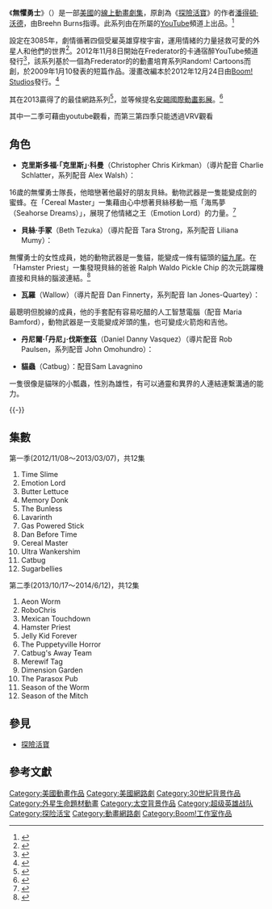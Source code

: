 {{Veil|time=2015-09-12T10:51:39+00:00}}
{{Infobox television
| show_name = 無懼勇士
| original_name = {{lang|en|''Bravest Warriors''}}
| image=[[File:Bravest_Warriors_Promo_Poster.png|frameless]]
| genre=[[喜劇|喜劇]]、[[科學奇幻|科學奇幻]]、[[冒險者|冒險]]、[[動作電影|動作]]
| format=[[動畫|動畫]]
| creator=[[潘得頓·沃德|潘得頓·沃德]]
| director={{le|Randy Myers|Randy Myers}}<br>[[潘得頓·沃德|潘得頓·沃德]]<br>{{le|Breehn Burns|Breehn Burns}}
| writer=[[潘得頓·沃德|潘得頓·沃德]]<br>{{le|Breehn Burns|Breehn Burns}}
| developer={{le|Breehn Burns|Breehn Burns}}<br>{{le|Will McRobb|Will McRobb and Chris Viscardi}}<br>Chris Viscardi
| voices = Alex Walsh<br>{{le|Liliana Mumy|Liliana Mumy}}<br>John Omohundro<br>{{le|Ian Jones-Quartey|Ian Jones-Quartey}}<br>Breehn Burns<br>[[Tara_Strong|Tara Strong]]<br>[[潘得頓·沃德|潘得頓·沃德]]<br>{{le|Maria Bamford|Maria Bamford}}<br>Sam Lavagnino<br>Polly Lou Livingston
| country={{USA}}
| num_seasons=4
| num_episodes=82
| list_episodes=無懼勇士集數列表
| related = ''{{le|Random! Cartoons|Random! Cartoons}}''
| executive_producer = Breehn Burns<br>{{le|Fred Seibert|Fred Seibert}}<br>Will McRobb（季一）<br>Chris Viscardi（季一）<ref>[http://www.youtube.com/watch?v=Mc--PXN41xcf Credits: Emotion Lord, episode #1]</ref>
| producer = Kevin Kolde<br>Eric Homan
| runtime=7分鐘（試播集）<br>5分鐘（第一至二季）<br>11分鐘（第三至四季）
| company = {{le|Frederator Studios|Frederator Studios}}<br>{{le|卡通宿醉|Cartoon Hangover}}
| picture_format = [[SDTV|SDTV]] [[480i|480i]]{{small|（唯前導）}}<br>[[High-definition_television|HDTV]] [[1080p|1080p]]
| first_aired=<small>'''試播集：'''</small><br>{{Start date|2009|1|10}}<br><small>'''正式劇集：'''</small><br>{{Start date|2012|11|8}}
| last_aired={{End date|2018|12|24}}
| website = http://bravestwarriors.cartoonhangover.com/}}
《'''無懼勇士'''》（{{lang-en|''Bravest Warriors''}}）是一部[[美國|美國]]的[[網絡劇|線上]][[動畫劇集|動畫劇集]]，原創為《[[探險活寶|探險活寶]]》的作者[[潘得頓·沃德|潘得頓·沃德]]，由Breehn Burns指導。此系列由{{le|Frederator Studios|Frederator Studios}}在所屬的{{le|卡通宿醉|Cartoon Hangover}}[[YouTube|YouTube]]頻道上出品。<ref>{{cite web |url=http://io9.com/bravest-warriors/ |title=Bravest warriors News, Videos, Reviews and Gossip |publisher=io9 |date=2012-11-08 |accessdate=2013-01-16 |archive-date=2013-03-11 |archive-url=https://web.archive.org/web/20130311092553/http://io9.com/bravest-warriors |dead-url=no }}</ref> 

設定在3085年，劇情循著四個受雇英雄穿梭宇宙，運用情緒的力量拯救可愛的外星人和他們的世界<ref>{{Cite web |url=http://www.imdb.com/title/tt2474952/ |title=存档副本 |accessdate=2014-05-11 |archive-date=2017-07-05 |archive-url=https://web.archive.org/web/20170705045712/http://www.imdb.com/title/tt2474952/ |dead-url=no }}</ref>。2012年11月8日開始在Frederator的卡通宿醉YouTube頻道發行<ref>{{Cite web |url=http://bravestwarriors.cartoonhangover.com/post/34178039326/bravest-warriors-premieres-november-8 |title=Bravest Warriors — BRAVEST WARRIORS premieres NOVEMBER 8 |accessdate=2014-05-11 |archive-date=2012-10-25 |archive-url=https://web.archive.org/web/20121025234716/http://bravestwarriors.cartoonhangover.com/post/34178039326/bravest-warriors-premieres-november-8 |dead-url=yes }}</ref>，該系列基於一個為Frederator的{{le|Nicktoons Network|Nicktoons Network}}的動畫培育系列Random! Cartoons而創，於2009年1月10發表的短篇作品。漫畫改編本於2012年12月24日由[[Boom!_Studios|Boom! Studios]]發行。<ref>{{Cite web |url=http://bravestwarriors.cartoonhangover.com/post/34239868715/therealmikeholmes-this-is-it-it-is-today |title=Bravest Warriors — therealmikeholmes: THIS IS IT! IT IS TODAY!!! |accessdate=2014-05-11 |archive-date=2012-10-25 |archive-url=https://web.archive.org/web/20121025234538/http://bravestwarriors.cartoonhangover.com/post/34239868715/therealmikeholmes-this-is-it-it-is-today |dead-url=yes }}</ref>

其在2013贏得了{{le|肖蒂獎|Shorty Awards}}的最佳網路系列<ref>{{cite web |url=https://www.youtube.com/watch?v=kxjV4GIB7yc |title=CATBUG'S ANSWERS - Hungover with Cade (Ep. 7) |publisher=YouTube |date=2013-04-11 |accessdate=2013-10-18 |archive-date=2021-01-07 |archive-url=https://web.archive.org/web/20210107191712/http://www.youtube.com/watch?v=kxjV4GIB7yc |dead-url=no }}</ref>，並等候提名[[安錫國際動畫影展|安錫國際動畫影展]]。<ref>{{Cite web |url=http://www.annecy.org/annecy-2013/festival/official-selection:c8 |title=存档副本 |access-date=2014-05-11 |archive-url=https://web.archive.org/web/20130401141556/http://www.annecy.org/annecy-2013/festival/official-selection:c8 |archive-date=2013-04-01 |dead-url=yes }}</ref>

其中一二季可藉由youtube觀看，而第三第四季只能透過VRV觀看

==角色==
*'''克里斯多福·「克里斯」·科曼'''（Christopher Chris Kirkman）（導片配音 Charlie Schlatter，系列配音 Alex Walsh）：
16歲的無懼勇士隊長，他暗戀著他最好的朋友貝絲。動物武器是一隻能變成劍的蜜蜂。在「Cereal Master」一集藉由心中想著貝絲移動一瓶「海馬夢（Seahorse Dreams）」，展現了他情緒之王（Emotion Lord）的力量。<ref>{{Cite web |url=http://www.youtube.com/watch?v=47s570LFHDU&list=PL2DcNkn8HAwR_7sj9S_shla9Wc521w6YW |title=存档副本 |access-date=2014-05-11 |archive-date=2016-09-19 |archive-url=https://web.archive.org/web/20160919120103/https://www.youtube.com/watch?v=47s570LFHDU&list=PL2DcNkn8HAwR_7sj9S_shla9Wc521w6YW |dead-url=no }}</ref>
*'''貝絲·手冢'''（Beth Tezuka）（導片配音 Tara Strong，系列配音 Liliana Mumy）：
無懼勇士的女性成員，她的動物武器是一隻貓，能變成一條有貓頭的[[貓九尾|貓九尾]]。在「Hamster Priest」一集發現貝絲的爸爸 Ralph Waldo Pickle Chip 的次元跳躍機直接和貝絲的腦波連結。<ref>{{Cite web |url=http://www.youtube.com/watch?v=Wkm9rA0vudE&list=PL2DcNkn8HAwR_7sj9S_shla9Wc521w6YW |title=存档副本 |access-date=2014-05-11 |archive-date=2014-11-10 |archive-url=https://web.archive.org/web/20141110192355/https://www.youtube.com/watch?v=Wkm9rA0vudE&list=PL2DcNkn8HAwR_7sj9S_shla9Wc521w6YW |dead-url=no }}</ref> 
*'''瓦羅'''（Wallow）（導片配音 Dan Finnerty，系列配音 Ian Jones-Quartey）：
最聰明但脫線的成員，他的手套配有容易吃醋的人工智慧電腦（配音 Maria Bamford），動物武器是一支能變成斧頭的[[隼|隼]]，也可變成火箭炮和吉他。
*'''丹尼爾·「丹尼」·伐斯奎茲'''（Daniel Danny Vasquez）（導片配音 Rob Paulsen，系列配音 John Omohundro）：

*'''貓蟲'''（Catbug）：配音Sam Lavagnino
一隻很像是貓咪的小瓢蟲，性別為雄性，有可以通靈和異界的人連結連繫溝通的能力。

{{-}}

==集數==
{{hideh|第一季}}
;第一季(2012/11/08～2013/03/07)，共12集
#Time Slime
#Emotion Lord
#Butter Lettuce
#Memory Donk
#The Bunless
#Lavarinth
#Gas Powered Stick
#Dan Before Time
#Cereal Master
#Ultra Wankershim
#Catbug
#Sugarbellies
{{hidef}}

{{hideh|第二季}}
;第二季(2013/10/17～2014/6/12)，共12集
#Aeon Worm
#RoboChris
#Mexican Touchdown
#Hamster Priest
#Jelly Kid Forever
#The Puppetyville Horror
#Catbug's Away Team
#Merewif Tag
#Dimension Garden
#The Parasox Pub
#Season of the Worm
#Season of the Mitch
{{hidef}}

==參見==
*[[探險活寶|探險活寶]]
==參考文獻==
{{reflist}}

{{DEFAULTSORT:Bravest Warriors}}
[[Category:美國動畫作品|Category:美國動畫作品]]
[[Category:美國網路劇|Category:美國網路劇]]
[[Category:30世紀背景作品|Category:30世紀背景作品]]
[[Category:外星生命題材動畫|Category:外星生命題材動畫]]
[[Category:太空背景作品|Category:太空背景作品]]
[[Category:超级英雄战队|Category:超级英雄战队]]
[[Category:探险活宝|Category:探险活宝]]
[[Category:動畫網路劇|Category:動畫網路劇]]
[[Category:Boom!工作室作品|Category:Boom!工作室作品]]